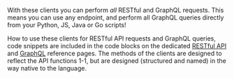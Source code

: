 With these clients you can perform *all* RESTful and GraphQL requests. This means you can use any endpoint, and perform all GraphQL queries directly from your Python, JS, Java or Go scripts!

How to use these clients for RESTful API requests and GraphQL queries, code snippets are included in the code blocks on the dedicated [RESTful API](../api/rest/index.md) and [GraphQL](../api/graphql/index.md) reference pages. The methods of the clients are designed to reflect the API functions 1-1, but are designed (structured and named) in the way native to the language.